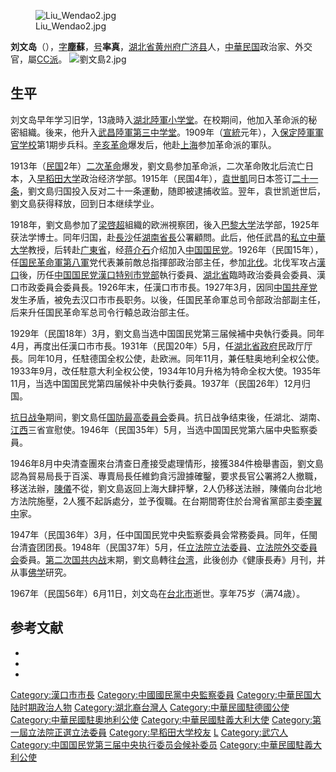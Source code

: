 [[File:Liu_Wendao2.jpg|thumb]]

'''刘文岛'''（{{bd|1893年|4月3日|1967年|6月11日}}），[[表字|字]]'''塵蘇'''，[[号|号]]'''率真'''，[[湖北省|湖北省]][[黄州府|黄州府]][[广济县|广济县]]人，[[中華民国|中華民国]]政治家、外交官，屬[[中央俱樂部|CC派]]。
[[File:劉文島2.jpg|thumb]]

==生平==
刘文岛早年学习旧学，13歳時入[[湖北陸軍小学堂|湖北陸軍小学堂]]。在校期间，他加入革命派的秘密組織。後来，他升入[[武昌区|武昌]][[陸軍第三中学堂|陸軍第三中学堂]]。1909年（[[宣統|宣統]]元年），入[[保定陸軍軍官学校|保定陸軍軍官学校]]第1期步兵科。[[辛亥革命|辛亥革命]]爆发后，他赴[[上海市|上海]]参加革命派的軍队。

1913年（[[民国紀元|民国]]2年）[[二次革命|二次革命]]爆发，劉文島参加革命派，二次革命敗北后流亡日本，入[[早稻田大学|早稻田大学]]政治经济学部。1915年（民国4年），[[袁世凱|袁世凱]]同日本签订[[二十一条|二十一条]]，劉文島归国投入反对二十一条運動，随即被逮捕收监。翌年，袁世凯逝世后，劉文島获得释放，回到日本继续学业。

1918年，劉文島参加了[[梁啓超|梁啓超]]組織的欧洲視察团，後入[[巴黎大学|巴黎大学]]法学部，1925年获法学博士。同年归国，赴[[長沙市|長沙]]任[[湖南省_(中華民国)|湖南省長]]公署顧問。此后，他任武昌的[[私立中華大学|私立中華大学]]教授，后转赴[[广東省_(中華民国)|广東省]]，经[[蒋介石|蒋介石]]介绍加入[[中国国民党|中国国民党]]。1926年（民国15年），任[[国民革命軍第八軍|国民革命軍第八軍]]党代表兼前敵总指揮部政治部主任，参加[[北伐|北伐]]。北伐军攻占[[漢口|漢口]]後，历任[[中国国民党漢口特别市党部|中国国民党漢口特别市党部]]執行委員、[[湖北省_(中華民国)|湖北省]]臨時政治委員会委員、漢口市政委員会委員長。1926年末，任漢口市市長。1927年3月，因同[[中国共産党|中国共産党]]发生矛盾，被免去汉口市市長职务。以後，任国民革命軍总司令部政治部副主任，后来升任国民革命军总司令行轅总政治部主任。

1929年（民国18年）3月，劉文島当选中国国民党第三届候補中央執行委員。同年4月，再度出任漢口市市長。1931年（民国20年）5月，任[[湖北省政府|湖北省政府]]民政厅厅長。同年10月，任駐德国全权公使，赴欧洲。同年11月，兼任駐奥地利全权公使。1933年9月，改任駐意大利全权公使，1934年10月升格为特命全权大使。1935年11月，当选中国国民党第四届候补中央執行委員。1937年（民国26年）12月归国。

[[抗日战争|抗日战争]]期间，劉文島任[[国防最高委員会|国防最高委員会]]委員。抗日战争结束後，任湖北、湖南、[[江西省_(中華民国)|江西]]三省宣慰使。1946年（民国35年）5月，当选中国国民党第六届中央監察委員。

1946年8月中央清查團來台清查日產接受處理情形，接獲384件檢舉書函，劉文島認為貿易局長于百溪、專賣局長任維鈞貪污證據確鑿，要求長官公署將2人撤職，移送法辦，[[陳儀|陳儀]]不從，劉文島返回上海大肆抨擊，2人仍移送法辦，陳儀向台北地方法院施壓，2人獲不起訴處分，並予復職。在台期間寄住於台灣省黨部主委[[李翼中|李翼中]]家。

1947年（民国36年）3月，任中国国民党中央監察委員会常務委員。同年，任閩台清査团团長。1948年（民国37年）5月，任[[中華民国立法院|立法院]][[立法委員|立法委員]]、[[立法院外交委員会|立法院外交委員会]]委員。[[第二次国共内战|第二次国共内战]]末期，劉文島轉往[[台湾|台湾]]，此後创办《健康長寿》月刊，并从事[[佛学|佛学]]研究。

1967年（民国56年）6月11日，刘文岛在[[台北市|台北市]]逝世。享年75岁（满74歳）。

== 参考文献  ==
{{commonscat|Liu Wendao}}
* <span style="font-size:90%;">{{Cite book<!--|和書-->|author = 徐友春主編|title = 民国人物大辞典 増訂版|year = 2007|publisher = 河北人民出版社|isbn = 978-7-202-03014-1}}</span>
* <span style="font-size:90%;">{{Cite book<!--|和書-->|author = 劉国銘主編|title = 中国国民党百年人物全書|year = 2005|publisher = 团結出版社|isbn = 7-80214-039-0}}</span>
* <span style="font-size:90%;">{{Cite book<!--|和書-->|author = |title = 最新支那要人伝|year = 1941|publisher = [[朝日新聞社|朝日新聞社]]|isbn = }}</span>

{{武汉市市长|ROC}}
{{DEFAULTSORT:Liu刘}}
[[Category:漢口市市長|Category:漢口市市長]]
[[Category:中國國民黨中央監察委員|Category:中國國民黨中央監察委員]]
[[Category:中華民国大陆时期政治人物|Category:中華民国大陆时期政治人物]]
[[Category:湖北裔台灣人|Category:湖北裔台灣人]]
[[Category:中華民國駐德國公使|Category:中華民國駐德國公使]]
[[Category:中華民國駐奧地利公使|Category:中華民國駐奧地利公使]]
[[Category:中華民國駐義大利大使|Category:中華民國駐義大利大使]]
[[Category:第一屆立法院正選立法委員|Category:第一屆立法院正選立法委員]]
[[Category:早稻田大学校友|Category:早稻田大学校友]]
[[Category:巴黎大學校友|L]]
[[Category:武穴人|Category:武穴人]]
[[Category:中国国民党第三届中央执行委员会候补委员|Category:中国国民党第三届中央执行委员会候补委员]]
[[Category:中華民國駐義大利公使|Category:中華民國駐義大利公使]]